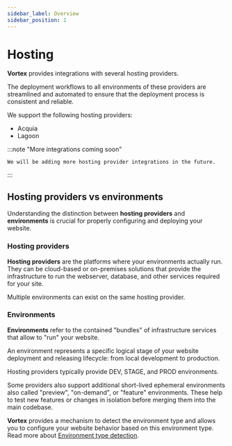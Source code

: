 ```yaml
---
sidebar_label: Overview
sidebar_position: 1
---
```


# Hosting

**Vortex** provides integrations with several hosting providers.

The deployment workflows to all environments of these providers are streamlined
and automated to ensure that the deployment process is consistent and reliable.

We support the following hosting providers:
- Acquia
- Lagoon

:::note "More integrations coming soon"

    We will be adding more hosting provider integrations in the future.
:::

## Hosting providers vs environments

Understanding the distinction between **hosting providers** and **environments**
is crucial for properly configuring and deploying your website.

### Hosting providers

**Hosting providers** are the platforms where your environments actually run.
They can be cloud-based or on-premises solutions that provide the infrastructure
to run the webserver, database, and other services required for your site.

Multiple environments can exist on the same hosting provider.

### Environments

**Environments** refer to the contained "bundles" of infrastructure services
that allow to "run" your website.

An environment represents a specific logical stage of your website deployment
and releasing lifecycle: from local development to production.

Hosting providers typically provide DEV, STAGE, and PROD environments.

Some providers also support additional short-lived ephemeral environments also
called "preview", "on-demand", or "feature" environments. These help to test
new features or changes in isolation before merging them into the main codebase.

**Vortex** provides a mechanism to detect the environment type and allows you to
configure your website behavior based on this environment type. Read more about
[Environment type detection](../drupal/settings#environment-type-detection).
